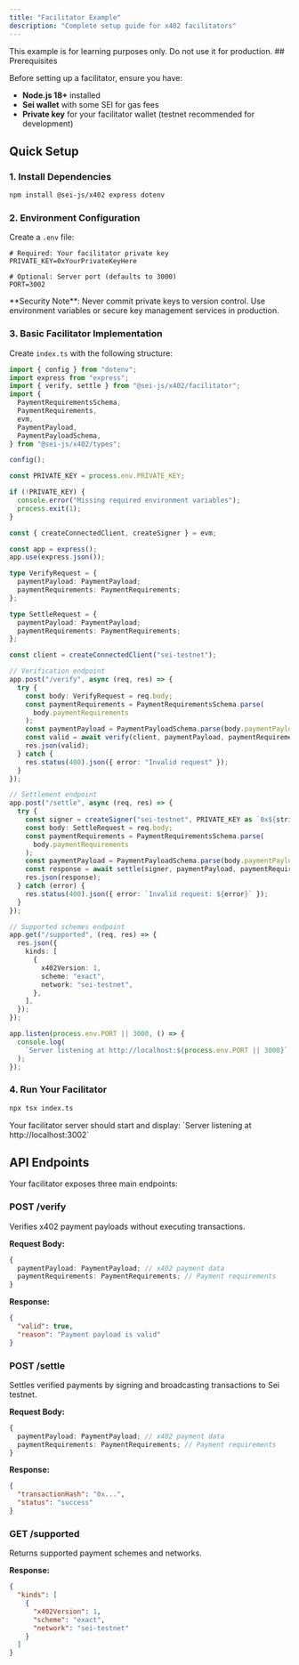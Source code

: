 ```yaml
---
title: "Facilitator Example"
description: "Complete setup guide for x402 facilitators"
---
```


<Warning>
    This example is for learning purposes only. Do not use it for production.
</Warning>
## Prerequisites

Before setting up a facilitator, ensure you have:

- **Node.js 18+** installed
- **Sei wallet** with some SEI for gas fees
- **Private key** for your facilitator wallet (testnet recommended for development)

## Quick Setup

### 1. Install Dependencies

```bash
npm install @sei-js/x402 express dotenv
```

### 2. Environment Configuration

Create a `.env` file:

```env
# Required: Your facilitator private key
PRIVATE_KEY=0xYourPrivateKeyHere

# Optional: Server port (defaults to 3000)
PORT=3002
```

<Warning>
  **Security Note**: Never commit private keys to version control. Use
  environment variables or secure key management services in production.
</Warning>

### 3. Basic Facilitator Implementation

Create `index.ts` with the following structure:

```typescript
import { config } from "dotenv";
import express from "express";
import { verify, settle } from "@sei-js/x402/facilitator";
import {
  PaymentRequirementsSchema,
  PaymentRequirements,
  evm,
  PaymentPayload,
  PaymentPayloadSchema,
} from "@sei-js/x402/types";

config();

const PRIVATE_KEY = process.env.PRIVATE_KEY;

if (!PRIVATE_KEY) {
  console.error("Missing required environment variables");
  process.exit(1);
}

const { createConnectedClient, createSigner } = evm;

const app = express();
app.use(express.json());

type VerifyRequest = {
  paymentPayload: PaymentPayload;
  paymentRequirements: PaymentRequirements;
};

type SettleRequest = {
  paymentPayload: PaymentPayload;
  paymentRequirements: PaymentRequirements;
};

const client = createConnectedClient("sei-testnet");

// Verification endpoint
app.post("/verify", async (req, res) => {
  try {
    const body: VerifyRequest = req.body;
    const paymentRequirements = PaymentRequirementsSchema.parse(
      body.paymentRequirements
    );
    const paymentPayload = PaymentPayloadSchema.parse(body.paymentPayload);
    const valid = await verify(client, paymentPayload, paymentRequirements);
    res.json(valid);
  } catch {
    res.status(400).json({ error: "Invalid request" });
  }
});

// Settlement endpoint
app.post("/settle", async (req, res) => {
  try {
    const signer = createSigner("sei-testnet", PRIVATE_KEY as `0x${string}`);
    const body: SettleRequest = req.body;
    const paymentRequirements = PaymentRequirementsSchema.parse(
      body.paymentRequirements
    );
    const paymentPayload = PaymentPayloadSchema.parse(body.paymentPayload);
    const response = await settle(signer, paymentPayload, paymentRequirements);
    res.json(response);
  } catch (error) {
    res.status(400).json({ error: `Invalid request: ${error}` });
  }
});

// Supported schemes endpoint
app.get("/supported", (req, res) => {
  res.json({
    kinds: [
      {
        x402Version: 1,
        scheme: "exact",
        network: "sei-testnet",
      },
    ],
  });
});

app.listen(process.env.PORT || 3000, () => {
  console.log(
    `Server listening at http://localhost:${process.env.PORT || 3000}`
  );
});
```

### 4. Run Your Facilitator

```bash
npx tsx index.ts
```

<Check>
  Your facilitator server should start and display: `Server listening at
  http://localhost:3002`
</Check>

## API Endpoints

Your facilitator exposes three main endpoints:

### POST /verify

Verifies x402 payment payloads without executing transactions.

**Request Body:**

```typescript
{
  paymentPayload: PaymentPayload; // x402 payment data
  paymentRequirements: PaymentRequirements; // Payment requirements
}
```

**Response:**

```json
{
  "valid": true,
  "reason": "Payment payload is valid"
}
```

### POST /settle

Settles verified payments by signing and broadcasting transactions to Sei testnet.

**Request Body:**

```typescript
{
  paymentPayload: PaymentPayload; // x402 payment data
  paymentRequirements: PaymentRequirements; // Payment requirements
}
```

**Response:**

```json
{
  "transactionHash": "0x...",
  "status": "success"
}
```

### GET /supported

Returns supported payment schemes and networks.

**Response:**

```json
{
  "kinds": [
    {
      "x402Version": 1,
      "scheme": "exact",
      "network": "sei-testnet"
    }
  ]
}
```

